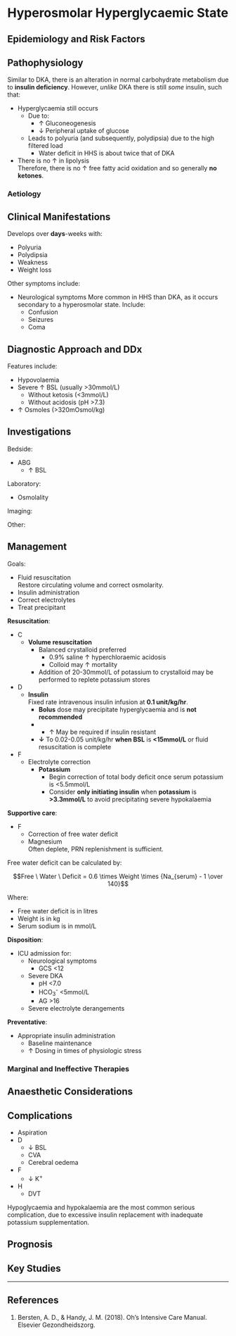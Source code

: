 # Hyperosmolar Hyperglycaemic State {#sec-hhs}


## Epidemiology and Risk Factors

## Pathophysiology

Similar to DKA, there is an alteration in normal carbohydrate metabolism due to **insulin deficiency**. However, *unlike* DKA there is still *some* insulin, such that:

* Hyperglycaemia still occurs
	* Due to:
		* ↑ Gluconeogenesis
		* ↓ Peripheral uptake of glucose
	* Leads to polyuria (and subsequently, polydipsia) due to the high filtered load
		* Water deficit in HHS is about twice that of DKA
* There is no ↑ in lipolysis\
Therefore, there is no ↑ free fatty acid oxidation and so generally **no ketones**.

### Aetiology

## Clinical Manifestations

Develops over **days**-weeks with:

* Polyuria
* Polydipsia
* Weakness
* Weight loss

Other symptoms include:

* Neurological symptoms
More common in HHS than DKA, as it occurs secondary to a hyperosmolar state. Include:
	* Confusion
	* Seizures
	* Coma


## Diagnostic Approach and DDx

Features include:

* Hypovolaemia
* Severe ↑ BSL (usually >30mmol/L)
	* Without ketosis (<3mmol/L)
	* Without acidosis (pH >7.3)
* ↑ Osmoles (>320mOsmol/kg)


## Investigations

Bedside:

* ABG
	* ↑ BSL

Laboratory:

* Osmolality

Imaging:

Other:

## Management

:::info
Goals:

* Fluid resuscitation\
Restore circulating volume and correct osmolarity.
* Insulin administration
* Correct electrolytes
* Treat precipitant
:::

**Resuscitation**:\

* C
	* **Volume resuscitation**
		* Balanced crystalloid preferred
			* 0.9% saline ↑ hyperchloraemic acidosis
			* Colloid may ↑ mortality
		* Addition of 20-30mmol/L of potassium to crystalloid may be performed to replete potassium stores
* D
	* **Insulin**\
	Fixed rate intravenous insulin infusion at **0.1 unit/kg/hr**.
		* **Bolus** dose may precipitate hyperglycaemia and is **not recommended**
		* * ↑ May be required if insulin resistant
		* **↓** To 0.02-0.05 unit/kg/hr **when BSL** is **<15mmol/L** or fluid resuscitation is complete
* F
	* Electrolyte correction
		* **Potassium**
			* Begin correction of total body deficit once serum potassium is <5.5mmol/L
			* Consider **only initiating insulin** when **potassium** is **>3.3mmol/L** to avoid precipitating severe hypokalaemia


**Supportive care**:

* F
	* Correction of free water deficit
	* Magnesium\
	Often deplete, PRN replenishment is sufficient.

:::column-margin
Free water deficit can be calculated by:

$$Free \ Water \ Deficit = 0.6 \times Weight \times {Na_{serum} - 1 \over 140}$$

Where:

* Free water deficit is in litres
* Weight is in kg
* Serum sodium is in mmol/L
:::


**Disposition**:

* ICU admission for:
	* Neurological symptoms
		* GCS <12
	* Severe DKA
		* pH <7.0
		* HCO~3~^-^ <5mmol/L
		* AG >16
	* Severe electrolyte derangements

**Preventative**:

* Appropriate insulin administration
	* Baseline maintenance
	* ↑ Dosing in times of physiologic stress


### Marginal and Ineffective Therapies

## Anaesthetic Considerations

## Complications

* Aspiration
* D
	* ↓ BSL
	* CVA
	* Cerebral oedema
* F
	* ↓ K^+^
* H
	* DVT

:::column-margin
Hypoglycaemia and hypokalaemia are the most common serious complication, due to excessive insulin replacement with inadequate potassium supplementation.
:::

## Prognosis

## Key Studies


---

## References

1. Bersten, A. D., & Handy, J. M. (2018). Oh’s Intensive Care Manual. Elsevier Gezondheidszorg.